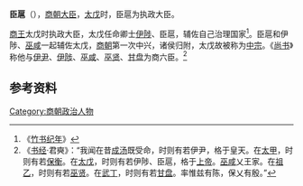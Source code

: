 {{先秦人物信息框
|image       = 
|名称         = 臣扈
|官位         = [[商朝|商朝]][[大臣|大臣]]
|国家     = [[商朝|商朝]]
}}
'''臣扈'''（{{bd|？||？||}}），[[商朝|商朝]][[大臣|大臣]]，[[太戊|太戊]]时，臣扈为执政大臣。

[[商朝君主列表|商王]]太戊时执政大臣，太戊任命卿士[[伊陟|伊陟]]、臣扈，辅佐自己治理国家<ref>《[[竹书纪年|竹书纪年]]》</ref>。臣扈和伊陟、[[巫咸|巫咸]]一起辅佐太戊，[[商朝|商朝]]第一次中兴，诸侯归附，太戊故被称为[[中宗|中宗]]。《[[尚书|尚书]]》称他与[[伊尹|伊尹]]、[[伊陟|伊陟]]、[[巫咸|巫咸]]、[[巫贤|巫贤]]、[[甘盘|甘盘]]为商六臣。<ref>《[[书经|书经]]·君奭》：“我闻在昔[[成汤|成汤]]既受命，时则有若伊尹，格于皇天。在[[太甲|太甲]]，时则有若[[伊尹|保衡]]。在[[太戊|太戊]]，时则有若伊陟、臣扈，格于[[上帝|上帝]]。[[巫咸|巫咸]]乂王家。在[[祖乙|祖乙]]，时则有若[[巫贤|巫贤]]。在[[武丁|武丁]]，时则有若[[甘盘|甘盘]]。率惟兹有陈，保乂有殷。”</ref>

== 参考资料 ==
<references />

[[Category:商朝政治人物|Category:商朝政治人物]]